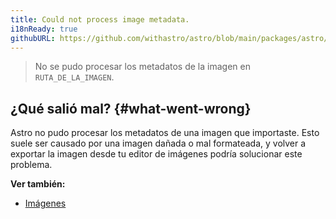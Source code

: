 ```yaml
---
title: Could not process image metadata.
i18nReady: true
githubURL: https://github.com/withastro/astro/blob/main/packages/astro/src/core/errors/errors-data.ts
---
```


> No se pudo procesar los metadatos de la imagen en `RUTA_DE_LA_IMAGEN`.

## ¿Qué salió mal? \{#what-went-wrong\}

Astro no pudo procesar los metadatos de una imagen que importaste. Esto suele ser causado por una imagen dañada o mal formateada, y volver a exportar la imagen desde tu editor de imágenes podría solucionar este problema.

**Ver también:**

-  [Imágenes](/es/guides/images/)